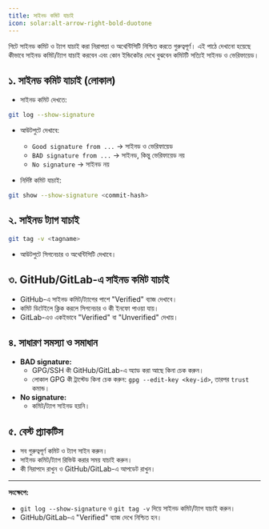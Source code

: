 ```yaml
---
title: সাইনড কমিট যাচাই
icon: solar:alt-arrow-right-bold-duotone
---
```


গিটে সাইনড কমিট ও ট্যাগ যাচাই করা নিরাপত্তা ও অথেন্টিসিটি নিশ্চিত করতে গুরুত্বপূর্ণ। এই পাঠে দেখানো হয়েছে কীভাবে সাইনড কমিট/ট্যাগ যাচাই করবেন এবং কোন ইন্ডিকেটর দেখে বুঝবেন কমিটটি সত্যিই সাইনড ও ভেরিফায়েড।

## ১. সাইনড কমিট যাচাই (লোকাল)

- সাইনড কমিট দেখতে:

```sh
git log --show-signature
```

- আউটপুটে দেখাবে:
  - `Good signature from ...` → সাইনড ও ভেরিফায়েড
  - `BAD signature from ...` → সাইনড, কিন্তু ভেরিফায়েড নয়
  - `No signature` → সাইনড নয়

- নির্দিষ্ট কমিট যাচাই:

```sh
git show --show-signature <commit-hash>
```

## ২. সাইনড ট্যাগ যাচাই

```sh
git tag -v <tagname>
```

- আউটপুটে সিগনেচার ও অথেন্টিসিটি দেখাবে।

## ৩. GitHub/GitLab-এ সাইনড কমিট যাচাই

- GitHub-এ সাইনড কমিট/ট্যাগের পাশে "Verified" ব্যাজ দেখাবে।
- কমিট ডিটেইলে ক্লিক করলে সিগনেচার ও কী ইনফো পাওয়া যায়।
- GitLab-এও একইভাবে "Verified" বা "Unverified" দেখায়।

## ৪. সাধারণ সমস্যা ও সমাধান

- **BAD signature:**
  - GPG/SSH কী GitHub/GitLab-এ অ্যাড করা আছে কিনা চেক করুন।
  - লোকাল GPG কী ট্রাস্টেড কিনা চেক করুন: `gpg --edit-key <key-id>`, তারপর `trust` কমান্ড।
- **No signature:**
  - কমিট/ট্যাগ সাইনড হয়নি।

## ৫. বেস্ট প্র্যাকটিস
- সব গুরুত্বপূর্ণ কমিট ও ট্যাগ সাইন করুন।
- সাইনড কমিট/ট্যাগ রিভিউ করার সময় যাচাই করুন।
- কী নিরাপদে রাখুন ও GitHub/GitLab-এ আপডেট রাখুন।

---

**সংক্ষেপে:**
- `git log --show-signature` ও `git tag -v` দিয়ে সাইনড কমিট/ট্যাগ যাচাই করুন।
- GitHub/GitLab-এ "Verified" ব্যাজ দেখে নিশ্চিত হন।
